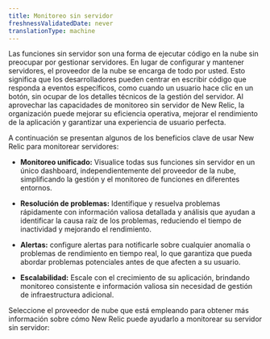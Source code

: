 ```yaml
---
title: Monitoreo sin servidor
freshnessValidatedDate: never
translationType: machine
---
```


Las funciones sin servidor son una forma de ejecutar código en la nube sin preocupar por gestionar servidores. En lugar de configurar y mantener servidores, el proveedor de la nube se encarga de todo por usted. Esto significa que los desarrolladores pueden centrar en escribir código que responda a eventos específicos, como cuando un usuario hace clic en un botón, sin ocupar de los detalles técnicos de la gestión del servidor. Al aprovechar las capacidades de monitoreo sin servidor de New Relic, la organización puede mejorar su eficiencia operativa, mejorar el rendimiento de la aplicación y garantizar una experiencia de usuario perfecta.

A continuación se presentan algunos de los beneficios clave de usar New Relic para monitorear servidores:

* **Monitoreo unificado:** Visualice todas sus funciones sin servidor en un único dashboard, independientemente del proveedor de la nube, simplificando la gestión y el monitoreo de funciones en diferentes entornos.

* **Resolución de problemas:** Identifique y resuelva problemas rápidamente con información valiosa detallada y análisis que ayudan a identificar la causa raíz de los problemas, reduciendo el tiempo de inactividad y mejorando el rendimiento.

* **Alertas:** configure alertas para notificarle sobre cualquier anomalía o problemas de rendimiento en tiempo real, lo que garantiza que pueda abordar problemas potenciales antes de que afecten a su usuario.

* **Escalabilidad:** Escale con el crecimiento de su aplicación, brindando monitoreo consistente e información valiosa sin necesidad de gestión de infraestructura adicional.

Seleccione el proveedor de nube que está empleando para obtener más información sobre cómo New Relic puede ayudarlo a monitorear su servidor sin servidor:

<LandingPageTileGrid>
  <LandingPageTile title="AWS Lambda" href="/docs/serverless-function-monitoring/aws-lambda-monitoring/get-started/monitoring-aws-lambda-serverless-monitoring" icon="logo-aws" />

  <LandingPageTile title="Azure Functions" href="/docs/serverless-function-monitoring/azure-function-monitoring/introduction-azure-monitoring" icon="logo-azure" />

  <LandingPageTile title="Google Cloud Functions" href="/docs/integrations/google-cloud-platform-integrations/gcp-integrations-list/google-cloud-functions-monitoring-integration" icon="logo-gcloud" />
</LandingPageTileGrid>